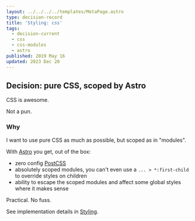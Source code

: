 ```yaml
---
layout: ../../../../templates/MetaPage.astro
type: decision-record
title: 'Styling: css'
tags:
  - decision-current
  - css
  - css-modules
  - astro
published: 2019 May 16
updated: 2023 Dec 20
---
```


## Decision: pure CSS, scoped by Astro

CSS is awesome.

Not a pun.

### Why

I want to use pure CSS as much as possible, but scoped as in "modules".

With [Astro](/meta/records/current/build-with-astro) you get, out of the box:

- zero config [PostCSS](https://postcss.org/)
- absolutely scoped modules, you can't even use a `... > *:first-child` to override styles on children
- ability to escape the scoped modules and affect some global styles where it makes sense

Practical. No fuss.

See implementation details in [Styling](/meta/docs/styling).
